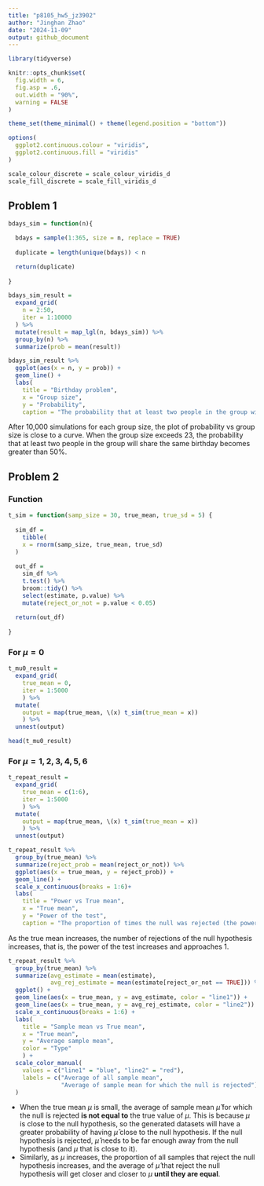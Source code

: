 ```yaml
---
title: "p8105_hw5_jz3902"
author: "Jinghan Zhao"
date: "2024-11-09"
output: github_document
---
```


```r
library(tidyverse)

knitr::opts_chunk$set(
  fig.width = 6,
  fig.asp = .6,
  out.width = "90%",
  warning = FALSE
)

theme_set(theme_minimal() + theme(legend.position = "bottom"))

options(
  ggplot2.continuous.colour = "viridis",
  ggplot2.continuous.fill = "viridis"
)

scale_colour_discrete = scale_colour_viridis_d
scale_fill_discrete = scale_fill_viridis_d
```



## Problem 1

```r
bdays_sim = function(n){

  bdays = sample(1:365, size = n, replace = TRUE)
  
  duplicate = length(unique(bdays)) < n

  return(duplicate)
  
}
```

```r
bdays_sim_result = 
  expand_grid(
    n = 2:50,
    iter = 1:10000
  ) %>% 
  mutate(result = map_lgl(n, bdays_sim)) %>% 
  group_by(n) %>% 
  summarize(prob = mean(result))

bdays_sim_result %>% 
  ggplot(aes(x = n, y = prob)) +
  geom_line() +
  labs(
    title = "Birthday problem",
    x = "Group size",
    y = "Probability",
    caption = "The probability that at least two people in the group will share a birthday.")
```

After 10,000 simulations for each group size, the plot of probability vs group size is close to a curve. When the group size exceeds 23, the probability that at least two people in the group will share the same birthday becomes greater than 50%.


## Problem 2

### Function

```r
t_sim = function(samp_size = 30, true_mean, true_sd = 5) {
  
  sim_df = 
    tibble(
    x = rnorm(samp_size, true_mean, true_sd)
  )
  
  out_df = 
    sim_df %>% 
    t.test() %>% 
    broom::tidy() %>% 
    select(estimate, p.value) %>% 
    mutate(reject_or_not = p.value < 0.05)
    
  return(out_df)
  
}
```

### For $\mu = 0$

```r
t_mu0_result = 
  expand_grid(
    true_mean = 0,
    iter = 1:5000
    ) %>% 
  mutate(
    output = map(true_mean, \(x) t_sim(true_mean = x))
    ) %>% 
  unnest(output)

head(t_mu0_result)
```

### For $\mu = {1,2,3,4,5,6}$

```r
t_repeat_result = 
  expand_grid(
    true_mean = c(1:6),
    iter = 1:5000
    ) %>% 
  mutate(
    output = map(true_mean, \(x) t_sim(true_mean = x))
    ) %>% 
  unnest(output)
```

```r
t_repeat_result %>% 
  group_by(true_mean) %>% 
  summarize(reject_prob = mean(reject_or_not)) %>% 
  ggplot(aes(x = true_mean, y = reject_prob)) +
  geom_line() +
  scale_x_continuous(breaks = 1:6)+
  labs(
    title = "Power vs True mean",
    x = "True mean",
    y = "Power of the test",
    caption = "The proportion of times the null was rejected (the power of the test).")
```

As the true mean increases, the number of rejections of the null hypothesis increases, that is, the power of the test increases and approaches 1.

```r
t_repeat_result %>% 
  group_by(true_mean) %>% 
  summarize(avg_estimate = mean(estimate),
            avg_rej_estimate = mean(estimate[reject_or_not == TRUE])) %>% 
  ggplot() +
  geom_line(aes(x = true_mean, y = avg_estimate, color = "line1")) +
  geom_line(aes(x = true_mean, y = avg_rej_estimate, color = "line2")) +
  scale_x_continuous(breaks = 1:6) +
  labs(
    title = "Sample mean vs True mean",
    x = "True mean",
    y = "Average sample mean",
    color = "Type"
    ) +
  scale_color_manual(
    values = c("line1" = "blue", "line2" = "red"),                 
    labels = c("Average of all sample mean",
               "Average of sample mean for which the null is rejected")  
  )
```

* When the true mean $\mu$ is small, the average of sample mean $\hat{\mu}$ for which the null is rejected **is not equal to** the true value of $\mu$. This is because $\mu$ is close to the null hypothesis, so the generated datasets will have a greater probability of having $\hat{\mu}$ close to the null hypothesis. If the null hypothesis is rejected, $\hat{\mu}$ needs to be far enough away from the null hypothesis (and $\mu$ that is close to it).
* Similarly, as $\mu$ increases, the proportion of all samples that reject the null hypothesis increases, and the average of $\hat{\mu}$ that reject the null hypothesis will get closer and closer to $\mu$ **until they are equal**.



